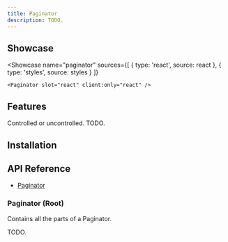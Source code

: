 ```yaml
---
title: Paginator
description: TODO.
---
```



## Showcase

<Showcase
	name="paginator"
	sources={[
		{ type: 'react', source: react },
		{ type: 'styles', source: styles }
	]}
>
	<Paginator slot="react" client:only="react" />
</Showcase>

## Features

<Features>
	<Feature>Controlled or uncontrolled.</Feature>
	<Feature>TODO.</Feature>
</Features>

## Installation

<Installation name="react-paginator" />

## API Reference

-   [Paginator](#paginator-root)

### Paginator (Root)

Contains all the parts of a Paginator.

TODO.
